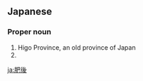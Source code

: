 ==Japanese==
{{wikipedia|lang=ja}}
{{ja-kanjitab|ひ|ご|yomi=o}}

===Proper noun===
{{ja-pos|ひご|proper}}

# Higo Province, an old province of Japan
# {{surname|lang=ja|sort=ひご}}

[[ja:肥後]]